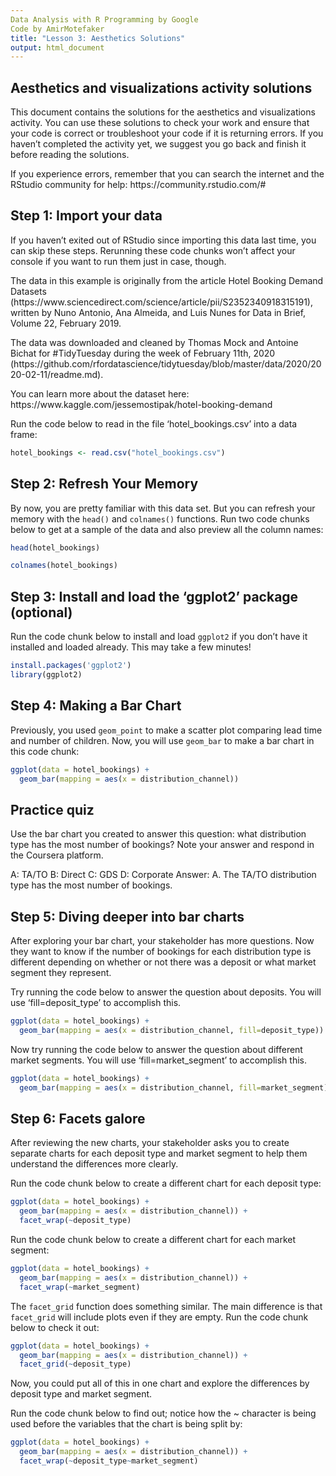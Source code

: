 ```yaml
---
Data Analysis with R Programming by Google
Code by AmirMotefaker
title: "Lesson 3: Aesthetics Solutions"
output: html_document
---
```


## Aesthetics and visualizations activity solutions

This document  contains the solutions for the aesthetics and visualizations activity. You can use these solutions to check your work and ensure that your code is correct or troubleshoot your code if it is returning errors. If you haven't completed the activity yet, we suggest you go back and finish it before reading the solutions.

If you experience errors, remember that you can search the internet and the RStudio community for help:
https://community.rstudio.com/#

## Step 1: Import your data
If you haven't exited out of RStudio since importing this data last time, you can skip these steps. Rerunning these code chunks won't affect your console if you want to run them just in case, though.  

The data in this example is originally from the article Hotel Booking Demand Datasets (https://www.sciencedirect.com/science/article/pii/S2352340918315191), written by Nuno Antonio, Ana Almeida, and Luis Nunes for Data in Brief, Volume 22, February 2019.

The data was downloaded and cleaned by Thomas Mock and Antoine Bichat for #TidyTuesday during the week of February 11th, 2020 (https://github.com/rfordatascience/tidytuesday/blob/master/data/2020/2020-02-11/readme.md).

You can learn more about the dataset here:
https://www.kaggle.com/jessemostipak/hotel-booking-demand

Run the code below to read in the file 'hotel_bookings.csv' into a data frame:

```r
hotel_bookings <- read.csv("hotel_bookings.csv")
```

## Step 2: Refresh Your Memory

By now, you are pretty familiar with this data set. But you can refresh your memory with the `head()` and `colnames()` functions. Run two code chunks below to get at a sample of the data and also preview all the column names:

```r
head(hotel_bookings)
```

```r
colnames(hotel_bookings)
```

## Step 3: Install and load the 'ggplot2' package (optional)

Run the code chunk below to install and load `ggplot2` if you don't have it installed and loaded already. This may take a few minutes!

```r
install.packages('ggplot2')
library(ggplot2)
```

## Step 4: Making a Bar Chart

Previously, you used `geom_point` to make a scatter plot comparing lead time and number of children. Now, you will use `geom_bar` to make a bar chart in this code chunk: 

```r
ggplot(data = hotel_bookings) +
  geom_bar(mapping = aes(x = distribution_channel))
```

## Practice quiz

Use the bar chart you created to answer this question: what distribution type has the most number of bookings? Note your answer and respond in the Coursera platform.

A: TA/TO
B: Direct
C: GDS
D: Corporate
Answer: A. The TA/TO distribution type has the most number of bookings.

## Step 5: Diving deeper into bar charts

After exploring your bar chart, your stakeholder has more questions. Now they want to know if the number of bookings for each distribution type is different depending on whether or not there was a deposit or what market segment they represent. 

Try running the code below to answer the question about deposits. You will use 'fill=deposit_type' to accomplish this.

```r
ggplot(data = hotel_bookings) +
  geom_bar(mapping = aes(x = distribution_channel, fill=deposit_type))
```

Now try running the code below to answer the question about different market segments. You will use 'fill=market_segment' to accomplish this.

```r
ggplot(data = hotel_bookings) +
  geom_bar(mapping = aes(x = distribution_channel, fill=market_segment))
```
## Step 6: Facets galore

After reviewing the new charts, your stakeholder asks you to create separate charts for each deposit type and market segment to help them understand the differences more clearly.

Run the code chunk below to create a different chart for each deposit type:
```r
ggplot(data = hotel_bookings) +
  geom_bar(mapping = aes(x = distribution_channel)) +
  facet_wrap(~deposit_type)
```

Run the code chunk below to create a different chart for each market segment:
```r
ggplot(data = hotel_bookings) +
  geom_bar(mapping = aes(x = distribution_channel)) +
  facet_wrap(~market_segment)
```

The `facet_grid` function does something similar. The main difference is that `facet_grid` will include plots even if they are empty. Run the code chunk below to check it out:

```r
ggplot(data = hotel_bookings) +
  geom_bar(mapping = aes(x = distribution_channel)) +
  facet_grid(~deposit_type)
```

Now, you could put all of this in one chart and explore the differences by deposit type and market segment.

Run the code chunk below to find out; notice how the ~ character is being used before the variables that the chart is being split by: 
```r
ggplot(data = hotel_bookings) +
  geom_bar(mapping = aes(x = distribution_channel)) +
  facet_wrap(~deposit_type~market_segment)
```
